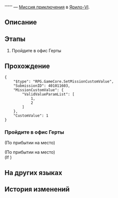 {{Дополнить|Диалоги.}}
{{Миссия Инфобокс
|id              = 4010116
|Название        = 
|Изображение     = Миссия Освоения .png
|Тип             = Миссия приключения
|События         = 
|Глава           = 
|Условия         = Завершена [[Миссия Освоения]] ''[[Долгое ожидание лезвия клинка]]''
|Персонажи       = Герта; Первопроходец
|СтартЛокация    = Камнеград
|Мир             = Ярило-VI
|Локации         = Камнеград
|Предыдущая      = 
|Следующая       = Виртуальная вселенная I
|Награды         = Разрежённый эфир*3; Кредиты*2 000
}}
'''''' — [[Миссия приключения]] в [[Ярило-VI]].

==Описание==
{{Описание|<!--официальное описание из Перекрёстка судеб-->}}

==Этапы==
# Пройдите в офис Герты

==Прохождение==
{{Дополнить}}

<pre>{
	"$type": "RPG.GameCore.SetMissionCustomValue",
	"SubmissionID": 401011603,
	"MissionCustomValue": {
		"ValidValueParamList": [
			1,
			2
		]
	},
	"CustomValue": 1
}</pre>
{{Диалог Конец}}

===Пройдите в офис Герты===
{{Описание миссии|локация=Офис Герты|Герта просит вас погрузиться в Виртуальную вселенную, созданную Обществом гениев, и притвориться Эоном Освоения. Ваша задача - попытаться узнать секрет Эонов и Путей у виртуальных Эонов.}}
{{Диалог Начало}}
;(По прибытии на место)

;(По прибытии на место)
;(If {{cx}}<!--SubMission not Finish: 403000222-->)
:<!--Unknown TalkSentence: 403020601-->
{{Диалог Конец}}

==На других языках==
{{На других языках
|en   = 
|zhs  = 
|zht  = 
|ja   = 
|ko   = 
|es   = 
|fr   = 
|ru   = 
|th   = 
|vi   = 
|de   = 
|id   = 
|pt   = 
}}

==История изменений==
{{История изменений|2.7}}
